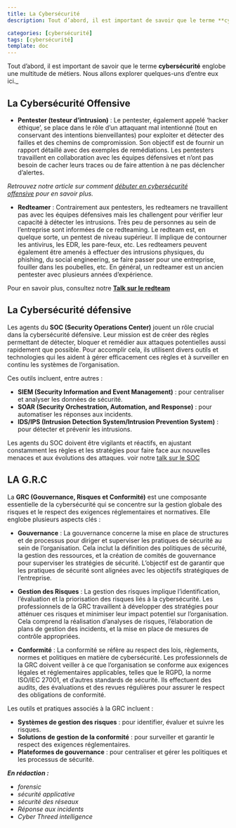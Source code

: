 ```yaml
---
title: La Cybersécurité
description: Tout d’abord, il est important de savoir que le terme **cybersécurité** englobe une multitude de métiers. Nous allons explorer quelques-uns d’entre eux ici._

categories: [cybersécurité]
tags: [cybersécurité]
template: doc
---
```

Tout d’abord, il est important de savoir que le terme **cybersécurité** englobe une multitude de métiers. Nous allons explorer quelques-uns d’entre eux ici._

## La Cybersécurité Offensive

- **Pentester (testeur d’intrusion)** : Le pentester, également appelé ‘hacker éthique’, se place dans le rôle d’un attaquant mal intentionné (tout en conservant des intentions bienveillantes) pour exploiter et détecter des failles et des chemins de compromission. Son objectif est de fournir un rapport détaillé avec des exemples de remédiations. Les pentesters travaillent en collaboration avec les équipes défensives et n’ont pas besoin de cacher leurs traces ou de faire attention à ne pas déclencher d’alertes.

_Retrouvez notre article sur comment [débuter en cybersécurité offensive](https://hacking-france.fr/debuterlacyber/) pour en savoir plus._

- **Redteamer** : Contrairement aux pentesters, les redteamers ne travaillent pas avec les équipes défensives mais les challengent pour vérifier leur capacité à détecter les intrusions. Très peu de personnes au sein de l’entreprise sont informées de ce redteaming. Le redteam est, en quelque sorte, un pentest de niveau supérieur. Il implique de contourner les antivirus, les EDR, les pare-feux, etc. Les redteamers peuvent également être amenés à effectuer des intrusions physiques, du phishing, du social engineering, se faire passer pour une entreprise, fouiller dans les poubelles, etc. En général, un redteamer est un ancien pentester avec plusieurs années d’expérience.

Pour en savoir plus, consultez notre [**Talk sur le redteam**](https://youtu.be/4QzCgT829aM?si=RwYjW7e_FhjQaj7i)

## La Cybersécurité défensive

Les agents du **SOC (Security Operations Center)** jouent un rôle crucial dans la cybersécurité défensive. Leur mission est de créer des règles permettant de détecter, bloquer et remédier aux attaques potentielles aussi rapidement que possible. Pour accomplir cela, ils utilisent divers outils et technologies qui les aident à gérer efficacement ces règles et à surveiller en continu les systèmes de l’organisation.

Ces outils incluent, entre autres :

- **SIEM (Security Information and Event Management)** : pour centraliser et analyser les données de sécurité.
- **SOAR (Security Orchestration, Automation, and Response)** : pour automatiser les réponses aux incidents.
- **IDS/IPS (Intrusion Detection System/Intrusion Prevention System)** : pour détecter et prévenir les intrusions.

Les agents du SOC doivent être vigilants et réactifs, en ajustant constamment les règles et les stratégies pour faire face aux nouvelles menaces et aux évolutions des attaques. voir notre [talk sur le SOC](https://youtu.be/DAD7H5sSNcs?si=VyAgvxSD1ID1jEhW)

## LA G.R.C

La **GRC (Gouvernance, Risques et Conformité)** est une composante essentielle de la cybersécurité qui se concentre sur la gestion globale des risques et le respect des exigences réglementaires et normatives. Elle englobe plusieurs aspects clés :

- **Gouvernance** : La gouvernance concerne la mise en place de structures et de processus pour diriger et superviser les pratiques de sécurité au sein de l’organisation. Cela inclut la définition des politiques de sécurité, la gestion des ressources, et la création de comités de gouvernance pour superviser les stratégies de sécurité. L’objectif est de garantir que les pratiques de sécurité sont alignées avec les objectifs stratégiques de l’entreprise.
    
- **Gestion des Risques** : La gestion des risques implique l’identification, l’évaluation et la priorisation des risques liés à la cybersécurité. Les professionnels de la GRC travaillent à développer des stratégies pour atténuer ces risques et minimiser leur impact potentiel sur l’organisation. Cela comprend la réalisation d’analyses de risques, l’élaboration de plans de gestion des incidents, et la mise en place de mesures de contrôle appropriées.
    
- **Conformité** : La conformité se réfère au respect des lois, règlements, normes et politiques en matière de cybersécurité. Les professionnels de la GRC doivent veiller à ce que l’organisation se conforme aux exigences légales et réglementaires applicables, telles que le RGPD, la norme ISO/IEC 27001, et d’autres standards de sécurité. Ils effectuent des audits, des évaluations et des revues régulières pour assurer le respect des obligations de conformité.
    

Les outils et pratiques associés à la GRC incluent :

- **Systèmes de gestion des risques** : pour identifier, évaluer et suivre les risques.
- **Solutions de gestion de la conformité** : pour surveiller et garantir le respect des exigences réglementaires.
- **Plateformes de gouvernance** : pour centraliser et gérer les politiques et les processus de sécurité.

**_En rédaction :_**

- _forensic_
- _sécurité applicative_
- _sécurité des réseaux_
- _Réponse aux incidents_
- _Cyber Threed intelligence_